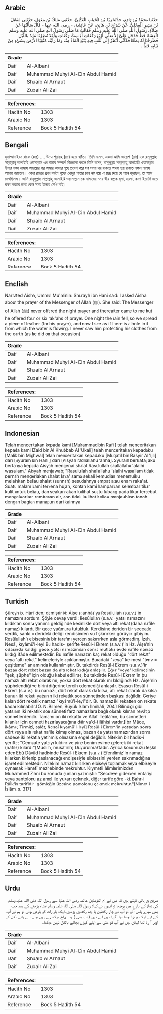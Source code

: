 ## Arabic


<div dir="rtl" lang="ar" style={{fontSize:'larger',backgroundColor:'#f8f9fa',padding:20}}>
حَدَّثَنَا مُحَمَّدُ بْنُ رَافِعٍ، حَدَّثَنَا زَيْدُ بْنُ الْحُبَابِ الْعُكْلِيُّ، حَدَّثَنِي مَالِكُ بْنُ مِغْوَلٍ، حَدَّثَنِي مُقَاتِلُ بْنُ بَشِيرٍ الْعِجْلِيُّ، عَنْ شُرَيْحِ بْنِ هَانِئٍ، عَنْ عَائِشَةَ، - رضى الله عنها - قَالَ سَأَلْتُهَا عَنْ صَلاَةِ، رَسُولِ اللَّهِ صلى الله عليه وسلم فَقَالَتْ مَا صَلَّى رَسُولُ اللَّهِ صلى الله عليه وسلم الْعِشَاءَ قَطُّ فَدَخَلَ عَلَىَّ إِلاَّ صَلَّى أَرْبَعَ رَكَعَاتٍ أَوْ سِتَّ رَكَعَاتٍ وَلَقَدْ مُطِرْنَا مَرَّةً بِاللَّيْلِ فَطَرَحْنَا لَهُ نِطْعًا فَكَأَنِّي أَنْظُرُ إِلَى ثُقْبٍ فِيهِ يَنْبُعُ الْمَاءُ مِنْهُ وَمَا رَأَيْتُهُ مُتَّقِيًا الأَرْضَ بِشَىْءٍ مِنْ ثِيَابِهِ قَطُّ ‏.‏
</div>
<div style={{backgroundColor:'#f8f9fa',padding:20, marginBottom: 10}}><table> <thead> <tr> <th>Grade</th> <th></th> </tr> </thead> <tbody> <tr><td>Daif</td><td>Al-Albani</td></tr><tr><td>Daif</td><td>Muhammad Muhyi Al-Din Abdul Hamid</td></tr><tr><td>Daif</td><td>Shuaib Al Arnaut</td></tr><tr><td>Daif</td><td>Zubair Ali Zai</td></tr></tbody></table><table> <thead> <tr> <th>References:</th> <th></th> </tr> </thead> <tbody><tr><td>Hadith No</td><td>1303</td></tr><tr><td>Arabic No</td><td>1303</td></tr><tr><td>Reference</td><td>Book 5 Hadith 54</td></tr></tbody></table></div>

## Bengali


<div dir="ltr" lang="bn" style={{fontSize:'larger',backgroundColor:'#f8f9fa',padding:20}}>
মুহাম্মাদ ইবন রাফে (রহঃ) .... উম্মে শুরায়হ (রাঃ) হতে বর্ণিত। তিনি বলেন, একদা আমি আয়েশা (রাঃ)-কে রাসূলুল্লাহ সাল্লাল্লাহু আলাইহি ওয়াসাল্লাম এর নামায সম্পর্কে জিজ্ঞাসা করলে তিনি বলেন, রাসূলুল্লাহ সাল্লাল্লাহু আলাইহি ওয়াসাল্লাম ইশার ফরয নামায আদায়ের পর আমার আমার গৃহে প্রবেশ করে সব সময় চার রাকাত অথবা ছয় রাকাত নফল নামায আদায় করতেন। একদা রাত্রির প্রবল বর্ষণে গৃহের খেজুর পাতার চাল নষ্ট হয়ে ঐ ছিদ্র দিয়ে যে পানি পড়ছিল, তা আমি দেখছিলাম। আমি রাসূলুল্লাহ সাল্লাল্লাহু আলাইহি ওয়াসাল্লাম-কে নামাযের সময় স্বীয় বস্ত্রকে ধূলা, ময়লা, কাদা ইত্যাদি হতে রক্ষা করবার জন্য কোন সময় টানতে দেখি নাই।
</div>
<div style={{backgroundColor:'#f8f9fa',padding:20, marginBottom: 10}}><table> <thead> <tr> <th>Grade</th> <th></th> </tr> </thead> <tbody> <tr><td>Daif</td><td>Al-Albani</td></tr><tr><td>Daif</td><td>Muhammad Muhyi Al-Din Abdul Hamid</td></tr><tr><td>Daif</td><td>Shuaib Al Arnaut</td></tr><tr><td>Daif</td><td>Zubair Ali Zai</td></tr></tbody></table><table> <thead> <tr> <th>References:</th> <th></th> </tr> </thead> <tbody><tr><td>Hadith No</td><td>1303</td></tr><tr><td>Arabic No</td><td>1303</td></tr><tr><td>Reference</td><td>Book 5 Hadith 54</td></tr></tbody></table></div>

## English


<div dir="ltr" lang="en" style={{fontSize:'larger',backgroundColor:'#f8f9fa',padding:20}}>
Narrated Aisha, Ummul Mu'minin: Shurayh ibn Hani said: I asked Aisha about the prayer of the Messenger of Allah (ﷺ). She said: The Messenger of Allah (ﷺ) never offered the night prayer and thereafter came to me but he offered four or six rak'ahs of prayer. One night the rain fell, so we spread a piece of leather (for his prayer), and now I see as if there is a hole in it from which the water is flowing. I never saw him protecting his clothes from the earth (as he did on that occasion)
</div>
<div style={{backgroundColor:'#f8f9fa',padding:20, marginBottom: 10}}><table> <thead> <tr> <th>Grade</th> <th></th> </tr> </thead> <tbody> <tr><td>Daif</td><td>Al-Albani</td></tr><tr><td>Daif</td><td>Muhammad Muhyi Al-Din Abdul Hamid</td></tr><tr><td>Daif</td><td>Shuaib Al Arnaut</td></tr><tr><td>Daif</td><td>Zubair Ali Zai</td></tr></tbody></table><table> <thead> <tr> <th>References:</th> <th></th> </tr> </thead> <tbody><tr><td>Hadith No</td><td>1303</td></tr><tr><td>Arabic No</td><td>1303</td></tr><tr><td>Reference</td><td>Book 5 Hadith 54</td></tr></tbody></table></div>

## Indonesian


<div dir="ltr" lang="id" style={{fontSize:'larger',backgroundColor:'#f8f9fa',padding:20}}>
Telah menceritakan kepada kami [Muhammad bin Rafi'] telah menceritakan kepada kami [Zaid bin Al Khubbab Al 'Ukali] telah menceritakan kepadaku [Malik bin Mighwal] telah menceritakan kepadaku [Muqatil bin Basyir Al 'Ijli] dari [Syuraih bin Hani'] dari [Aisyah radliallahu 'anha]. Syuraih berkata; aku bertanya kepada Aisyah mengenai shalat Rasulullah shallallahu 'alaihi wasallam." Aisyah menjawab; "Rasulullah shallallahu 'alaihi wasallam tidak pernah mengerjakan shalat Isya' sama sekali kemudian menemuiku melainkan beliau shalat (sunnah) sesudahnya empat atau enam raka'at. Suatu malam kami terkena hujan, kontan kami hamparkan selembar tikar kulit untuk beliau, dan seakan-akan kulihat suatu lubang pada tikar tersebut mengeluarkan rembesan air, dan tidak kulihat beliau menjauhkan tanah dengan bagian manapun dari kainnya
</div>
<div style={{backgroundColor:'#f8f9fa',padding:20, marginBottom: 10}}><table> <thead> <tr> <th>Grade</th> <th></th> </tr> </thead> <tbody> <tr><td>Daif</td><td>Al-Albani</td></tr><tr><td>Daif</td><td>Muhammad Muhyi Al-Din Abdul Hamid</td></tr><tr><td>Daif</td><td>Shuaib Al Arnaut</td></tr><tr><td>Daif</td><td>Zubair Ali Zai</td></tr></tbody></table><table> <thead> <tr> <th>References:</th> <th></th> </tr> </thead> <tbody><tr><td>Hadith No</td><td>1303</td></tr><tr><td>Arabic No</td><td>1303</td></tr><tr><td>Reference</td><td>Book 5 Hadith 54</td></tr></tbody></table></div>

## Turkish


<div dir="ltr" lang="tr" style={{fontSize:'larger',backgroundColor:'#f8f9fa',padding:20}}>
Şüreyh b. Hâni'den; demiştir ki: Âişe (r.anhâ)'ya Resûlullah (s.a.v.)'in namazını sordum. Şöyle cevap verdi: Resûlullah (s.a.v.) yatsı namazını kıldıktan sonra yanıma geldiğinde kesinlikle dört veya altı rekat (daha nafile namaz) kılardı. Bir gece yağmura tutulduk. Kendisine deriden bir seccade verdik, sanki o derideki deliği kendisinden su fışkırırken görüyor gibiyim. Resûlullah'ı elbisesinin bir tarafını yerden sakınırken asla görmedim. İzah. Nesâî, kıyâmü'l-leyl Bu hadis-i şerifte Resûl-i Ekrem (s.a.v.)'in Hz. Âişe'nin odasında kaldığı gece, yatsı namazından sonra mutlaka evde nafile namaz kıldığı ifâde edilmektedir. Bu nafile namazın kaç rekat ol­duğu "dört rekat" veya "altı rekat" kelimeleriyle açıklanmıştır. Buradaki "veya" kelimesi "tenv = çeşitleme" anlamında kullanılmıştır. Bu takdir­de Resûl-i Ekrem (s.a.v.)'in bazan dört rekat bazan da altı rekat kıldığı anlaşı­lır. Eğer "veya" kelimesinin "şek, şüphe" için olduğu kabul edilirse, bu takdirde Resûl-i Ekrem'in bu namazı altı rekat olarak mı, yoksa dört rekat olarak mı kıldığında Hz. Âişe'nin şüphelendiği ve birini diğerine tercih ede­mediği anlaşılır. Esasen Resûl-i Ekrem (s.a.v.), bu namazı, dört rekat olarak da kılsa, altı rekat olarak da kılsa bunun iki rekatı yatsının iki rekatlık son sünnetinden başkası değildir. Geriye kalan dört rekatlık namaz "kıyâmü'l-leyl"dir. Bu namaz iki rekatten on rekate kadar kılınabilir.[Ö. N. Bilmen, Büyük İslâm İlmihâli, 204.] Bilindiği gibi yatsının iki rekatlık son sünneti farz namazlara bağlı ola­rak kılınan revâtip sünnetlerdendir. Tamamı on iki rekattır ve Allah Teâlâ’nın, bu sünnetleri kılanlar için cenneti hazırlayacağına dâir va'd-i ilâhisi vardır.[İbn Mâce, ikâme; Tirmizî, salât; Nesaî kıyamü'l-leyl] Resûl-i Ekrem'in yatsıdan sonra dört veya altı rekat nafile kılmış olması, bazan da yatsı namazından sonra sadece iki rekatla yetinmiş olması­na engel değildir. Nitekim bir hadis-i şerifte; "Cemaate yatsıyı kıldırır ve yine benim evime gelerek iki rekat (nafile) kılardı."[Müslim, müsâfirîn] Duyurulmaktadır. Ayrıca konumuzu teşkil eden Ebû Dâvûd hadisinde Resûl-i Ekrem (s.a.v.) Efendimiz'in namaz kılarken kirlenip paslanacağı endişesiyle elbisesini yer­den sakınmadığına işaret edilmektedir. Nitekim namaz kılarken elbiseyi toplamak veya elbiseyle oynamak Ha­nefî mezhebinde mekruhtur. Kıymetli âlimlerimizden Muhammed Zihni bu konuda şunları yazmıştır: "Secdeye giderken entariyi veya pantolonu az amel ile yukarı çekmek, diğer tarife göre -ki, Bahr-i Râik'in tarifidir- gömleğin üzerine pantolonu çekmek mekruhtur."[Nimet-i İslâm, s. 317]
</div>
<div style={{backgroundColor:'#f8f9fa',padding:20, marginBottom: 10}}><table> <thead> <tr> <th>Grade</th> <th></th> </tr> </thead> <tbody> <tr><td>Daif</td><td>Al-Albani</td></tr><tr><td>Daif</td><td>Muhammad Muhyi Al-Din Abdul Hamid</td></tr><tr><td>Daif</td><td>Shuaib Al Arnaut</td></tr><tr><td>Daif</td><td>Zubair Ali Zai</td></tr></tbody></table><table> <thead> <tr> <th>References:</th> <th></th> </tr> </thead> <tbody><tr><td>Hadith No</td><td>1303</td></tr><tr><td>Arabic No</td><td>1303</td></tr><tr><td>Reference</td><td>Book 5 Hadith 54</td></tr></tbody></table></div>

## Urdu


<div dir="rtl" lang="ur" style={{fontSize:'larger',backgroundColor:'#f8f9fa',padding:20}}>
شریح بن ہانی کہتے ہیں کہ میں نے ام المؤمنین عائشہ رضی اللہ عنہا سے رسول اللہ صلی اللہ علیہ وسلم کی نماز کے بارے میں پوچھا تو انہوں نے کہا: رسول اللہ صلی اللہ علیہ وسلم عشاء پڑھنے کے بعد جب بھی میرے پاس آئے تو آپ نے چار رکعتیں یا چھ رکعتیں پڑھیں، ایک بار رات کو بارش ہوئی تو ہم نے آپ کے لیے ایک چمڑا بچھا دیا، گویا میں اس میں ( اب بھی ) وہ سوراخ دیکھ رہی ہوں جس سے پانی نکل کر اوپر آ رہا تھا لیکن میں نے آپ کو مٹی سے اپنے کپڑے بچاتے بالکل نہیں دیکھا۔
</div>
<div style={{backgroundColor:'#f8f9fa',padding:20, marginBottom: 10}}><table> <thead> <tr> <th>Grade</th> <th></th> </tr> </thead> <tbody> <tr><td>Daif</td><td>Al-Albani</td></tr><tr><td>Daif</td><td>Muhammad Muhyi Al-Din Abdul Hamid</td></tr><tr><td>Daif</td><td>Shuaib Al Arnaut</td></tr><tr><td>Daif</td><td>Zubair Ali Zai</td></tr></tbody></table><table> <thead> <tr> <th>References:</th> <th></th> </tr> </thead> <tbody><tr><td>Hadith No</td><td>1303</td></tr><tr><td>Arabic No</td><td>1303</td></tr><tr><td>Reference</td><td>Book 5 Hadith 54</td></tr></tbody></table></div>